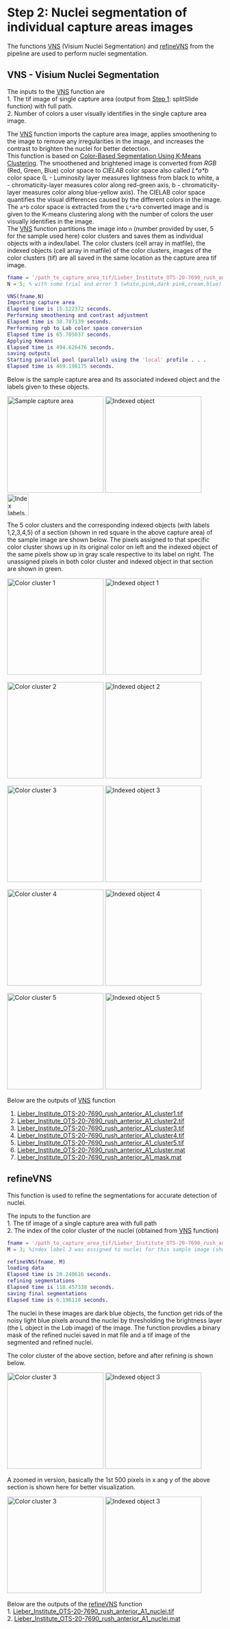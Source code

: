 # Step 2: Nuclei segmentation of individual capture areas images

The functions [VNS](https://github.com/LieberInstitute/VistoSeg/blob/main/code/VNS.m) (Visium Nuclei Segmentation) and [refineVNS](https://github.com/LieberInstitute/VistoSeg/blob/main/code/refineVNS.m) from the pipeline are used to perform nuclei segmentation. 

## VNS - Visium Nuclei Segmentation
The inputs to the [VNS](https://github.com/LieberInstitute/VistoSeg/blob/main/code/VNS.m) function  are  
1. The tif image of single capture area (output from [Step 1](http://research.libd.org/VistoSeg/step-1-split-visium-histology-whole-slide-image-into-individual-capture-area-images.html): splitSlide function) with full path.  
2. Number of colors a user visually identifies in the single capture area image.

The [VNS](https://github.com/LieberInstitute/VistoSeg/blob/main/code/VNS.m) function imports the capture area image, applies smoothening to the image to remove any irregularities in the image, and increases the contrast to brighten the nuclei for better detection.  
This function is based on [Color-Based Segmentation Using K-Means Clustering](https://www.mathworks.com/help/images/color-based-segmentation-using-k-means-clustering.html#:~:text=K%2Dmeans%20clustering%20requires%20that,*'%20and%20'b*'%20values.). The smoothened and brightened image is converted from *RGB* (Red, Green, Blue) color space to *CIELAB* color space also called *L\*a\*b* color space (L - Luminosity layer measures lightness from black to white, a - chromaticity-layer measures color along red-green axis, b - chromaticity-layer measures color along blue-yellow axis). The CIELAB color space quantifies the visual differences caused by the different colors in the image. The `a*b` color space is extracted from the `L*a*b` converted image and is given to the K-means clustering along with the number of colors the user visually identifies in the image.  
The [VNS](https://github.com/LieberInstitute/VistoSeg/blob/main/code/VNS.m) function partitions the image into `n` (number provided by user, 5 for the sample used here) color clusters and saves them as individual objects with a index/label. The color clusters (cell array in matfile), the indexed objects (cell array in matfile) of the color clusters, images of the color clusters (tif) are all saved in the same location as the capture area tif image.

```MATLAB
fname = '/path_to_capture_area_tif/Lieber_Institute_OTS-20-7690_rush_anterior_A1.tif';
N = 5; % with some trial and error 5 (white,pink,dark pink,cream,blue) colors seem a good prediction for the images produced in-house

VNS(fname,N)
Importing capture area
Elapsed time is 15.122372 seconds.
Performing smoothening and contrast adjustment
Elapsed time is 38.787139 seconds.
Performing rgb to Lab color space conversion
Elapsed time is 65.705037 seconds.
Applying Kmeans
Elapsed time is 494.626476 seconds.
saving outputs
Starting parallel pool (parallel) using the 'local' profile . . .
Elapsed time is 469.198175 seconds.

```
Below is the sample capture area and its associated indexed object and the labels given to these objects.

<img src="images/sampleimage.png" title="Sample capture area" width="225"/> <img src="images/indexedimage.png" title="Indexed object" width="225"/> <img src="images/index_label.png" title="Index labels" width="50"/> 

The 5 color clusters and the corresponding indexed objects (with labels 1,2,3,4,5) of a section (shown in red square in the above capture area) of the sample image are shown below. The pixels assigned to that specific color cluster shows up in its original color on left and the indexed object of the same pixels show up in gray scale respective to its label on right. The unassigned pixels in both color cluster and indexed object in that section are shown in green. 

<img src="images/sampleimage_clust1.png" title="Color cluster 1" width="225"/> <img src="images/sampleimage_index1.png" title="Indexed object 1" width="225"/> 

<img src="images/sampleimage_clust2.png" title="Color cluster 2" width="225"/> <img src="images/sampleimage_index2.png" title="Indexed object 2" width="225"/> 

<img src="images/sampleimage_clust3.png" title="Color cluster 3" width="225"/> <img src="images/sampleimage_index3.png" title="Indexed object 3" width="225"/>

<img src="images/sampleimage_clust4.png" title="Color cluster 4" width="225"/> <img src="images/sampleimage_index4.png" title="Indexed object 4" width="225"/>

<img src="images/sampleimage_clust5.png" title="Color cluster 5" width="225"/> <img src="images/sampleimage_index5.png" title="Indexed object 5" width="225"/><br/>

Below are the outputs of [VNS](https://github.com/LieberInstitute/VistoSeg/blob/main/code/VNS.m) function

1. [Lieber_Institute_OTS-20-7690_rush_anterior_A1_cluster1.tif](https://visium-libd.s3.amazonaws.com/Lieber_Institute_OTS-20-7690_rush_anterior_A1_cluster1.tif)  
2. [Lieber_Institute_OTS-20-7690_rush_anterior_A1_cluster2.tif](https://visium-libd.s3.amazonaws.com/Lieber_Institute_OTS-20-7690_rush_anterior_A1_cluster2.tif)  
3. [Lieber_Institute_OTS-20-7690_rush_anterior_A1_cluster3.tif](https://visium-libd.s3.amazonaws.com/Lieber_Institute_OTS-20-7690_rush_anterior_A1_cluster3.tif)  
4. [Lieber_Institute_OTS-20-7690_rush_anterior_A1_cluster4.tif](https://visium-libd.s3.amazonaws.com/Lieber_Institute_OTS-20-7690_rush_anterior_A1_cluster4.tif)  
5. [Lieber_Institute_OTS-20-7690_rush_anterior_A1_cluster5.tif](https://visium-libd.s3.amazonaws.com/Lieber_Institute_OTS-20-7690_rush_anterior_A1_cluster5.tif)  
6. [Lieber_Institute_OTS-20-7690_rush_anterior_A1_cluster.mat](https://visium-libd.s3.amazonaws.com/Lieber_Institute_OTS-20-7690_rush_anterior_A1_cluster.mat)  
7. [Lieber_Institute_OTS-20-7690_rush_anterior_A1_mask.mat](https://github.com/LieberInstitute/VistoSeg/blob/main/pipeline_outputs/VNS/Lieber_Institute_OTS-20-7690_rush_anterior_A1_mask.mat)


## refineVNS

This function is used to refine the segmentations for accurate detection of nuclei.

The inputs to the function are  
1. The tif image of a single capture area with full path  
2. The index of the color cluster of the nuclei (obtained from [VNS](https://github.com/LieberInstitute/VistoSeg/blob/main/code/VNS.m) function)

```MATLAB
fname = '/path_to_capture_area_tif/Lieber_Institute_OTS-20-7690_rush_anterior_A1.tif';
M = 3; %index label 3 was assigned to nuclei for this sample image (shown above)

refineVNS(fname, M)
loading data
Elapsed time is 20.240616 seconds.
refining segmentations
Elapsed time is 118.457338 seconds.
saving final segmentations
Elapsed time is 6.196110 seconds.
```
The nuclei in these images are dark blue objects, the function get rids of the noisy light blue pixels around the nuclei by thresholding the brightness layer (the L object in the L*a*b image) of the image. The function provdies a binary mask of the refined nuclei saved in mat file and a tif image of the segmented and refined nuclei.

The color cluster of the above section, before and after refining is shown below.

<img src="images/sampleimage_clust3.png" title="Color cluster 3" width="225"/> <img src="images/sampleimage_refinenuclei.png" title="Indexed object 3" width="225"/>

A zoomed in version, basically the 1st 500 pixels in x ang y of the above section is shown here for better visualization.

<img src="images/sampleimage_nuclei_zoomin.png" title="Color cluster 3" width="225"/> <img src="images/sampleimage_refinenuclei_zoomin.png" title="Indexed object 3" width="225"/>

Below are the outputs of the [refineVNS](https://github.com/LieberInstitute/VistoSeg/blob/main/code/refineVNS.m) function  
1.  [Lieber_Institute_OTS-20-7690_rush_anterior_A1_nuclei.tif](https://github.com/LieberInstitute/VistoSeg/blob/main/pipeline_outputs/Lieber_Institute_OTS-20-7690_rush_anterior_A1_nuclei.tif)  
2.  [Lieber_Institute_OTS-20-7690_rush_anterior_A1_nuclei.mat](https://github.com/LieberInstitute/VistoSeg/blob/main/pipeline_outputs/Lieber_Institute_OTS-20-7690_rush_anterior_A1_nuclei.mat)
